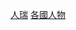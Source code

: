 {{Commonscat|Centenarians by country}}
{{Categories by country|nocat}}

[[Category:人瑞|]]
[[Category:各國人物|]]